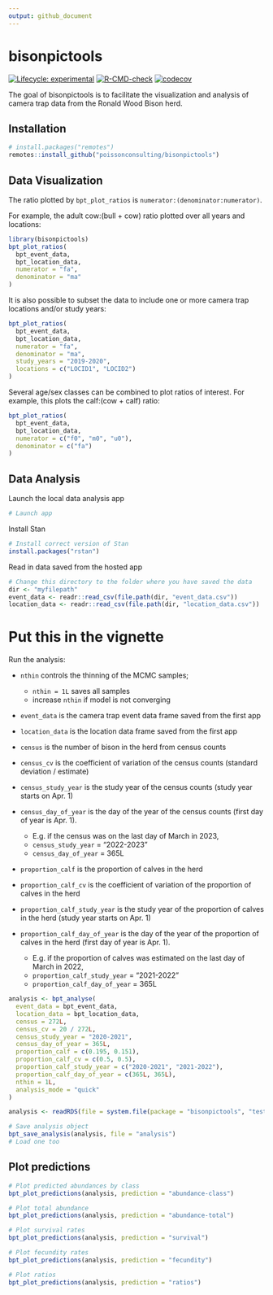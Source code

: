 ```yaml
---
output: github_document 
---
```


# bisonpictools

<!-- badges: start -->
[![Lifecycle: experimental](https://img.shields.io/badge/lifecycle-experimental-orange.svg)](https://lifecycle.r-lib.org/articles/stages.html#experimental)
[![R-CMD-check](https://github.com/poissonconsulting/bisonpictools/actions/workflows/R-CMD-check.yaml/badge.svg)](https://github.com/poissonconsulting/bisonpictools/actions/workflows/R-CMD-check.yaml)
[![codecov](https://codecov.io/gh/poissonconsulting/bisonpictools/graph/badge.svg?token=znqSXiltZo)](https://codecov.io/gh/poissonconsulting/bisonpictools)
<!-- badges: end -->

The goal of bisonpictools is to facilitate the visualization and analysis of camera trap data from the Ronald Wood Bison herd.

## Installation

```r
# install.packages("remotes")
remotes::install_github("poissonconsulting/bisonpictools")
```

## Data Visualization

The ratio plotted by `bpt_plot_ratios` is `numerator:(denominator:numerator)`.

For example, the adult cow:(bull + cow) ratio plotted over all years and locations:
``` r
library(bisonpictools)
bpt_plot_ratios(
  bpt_event_data,
  bpt_location_data,
  numerator = "fa",
  denominator = "ma"
)
```

It is also possible to subset the data to include one or more camera trap locations and/or study years:

``` r
bpt_plot_ratios(
  bpt_event_data,
  bpt_location_data,
  numerator = "fa",
  denominator = "ma",
  study_years = "2019-2020",
  locations = c("LOCID1", "LOCID2")
)
```


Several age/sex classes can be combined to plot ratios of interest.
For example, this plots the calf:(cow + calf) ratio:

```r
bpt_plot_ratios(
  bpt_event_data,
  bpt_location_data,
  numerator = c("f0", "m0", "u0"),
  denominator = c("fa")
)
```

## Data Analysis

Launch the local data analysis app 

```r
# Launch app
```

Install Stan

```r
# Install correct version of Stan
install.packages("rstan")
```

Read in data saved from the hosted app 

```r
# Change this directory to the folder where you have saved the data
dir <- "myfilepath"
event_data <- readr::read_csv(file.path(dir, "event_data.csv"))
location_data <- readr::read_csv(file.path(dir, "location_data.csv"))
```


# Put this in the vignette
Run the analysis:

- `nthin` controls the thinning of the MCMC samples; 
  - `nthin = 1L` saves all samples
  - increase `nthin` if model is not converging
  
- `event_data` is the camera trap event data frame saved from the first app
- `location_data` is the location data frame saved from the first app

- `census` is the number of bison in the herd from census counts
- `census_cv` is the coefficient of variation of the census counts (standard deviation / estimate)
- `census_study_year` is the study year of the census counts (study year starts on Apr. 1)
- `census_day_of_year` is the day of the year of the census counts (first day of year is Apr. 1). 
  - E.g. if the census was on the last day of March in 2023,
  - `census_study_year` = "2022-2023"
  - `census_day_of_year` = 365L
- `proportion_calf` is the proportion of calves in the herd
- `proportion_calf_cv` is the coefficient of variation of the proportion of calves in the herd
- `proportion_calf_study_year` is the study year of the proportion of calves in the herd (study year starts on Apr. 1)
- `proportion_calf_day_of_year` is the day of the year of the proportion of calves in the herd (first day of year is Apr. 1). 
  - E.g. if the proportion of calves was estimated on the last day of March in 2022,
  - `proportion_calf_study_year` = "2021-2022"
  - `proportion_calf_day_of_year` = 365L

```r
analysis <- bpt_analyse(
  event_data = bpt_event_data,
  location_data = bpt_location_data,
  census = 272L,
  census_cv = 20 / 272L,
  census_study_year = "2020-2021",
  census_day_of_year = 365L,
  proportion_calf = c(0.195, 0.151),
  proportion_calf_cv = c(0.5, 0.5),
  proportion_calf_study_year = c("2020-2021", "2021-2022"),
  proportion_calf_day_of_year = c(365L, 365L),
  nthin = 1L,
  analysis_mode = "quick"
)
```
```r
analysis <- readRDS(file = system.file(package = "bisonpictools", "test-objects/analysis.RDS"))
```


```r
# Save analysis object
bpt_save_analysis(analysis, file = "analysis")
# Load one too

```

## Plot predictions

```r
# Plot predicted abundances by class
bpt_plot_predictions(analysis, prediction = "abundance-class")
```

```r
# Plot total abundance
bpt_plot_predictions(analysis, prediction = "abundance-total")
```

```r
# Plot survival rates
bpt_plot_predictions(analysis, prediction = "survival")
```

```r
# Plot fecundity rates
bpt_plot_predictions(analysis, prediction = "fecundity")
```

```r
# Plot ratios
bpt_plot_predictions(analysis, prediction = "ratios")
```




